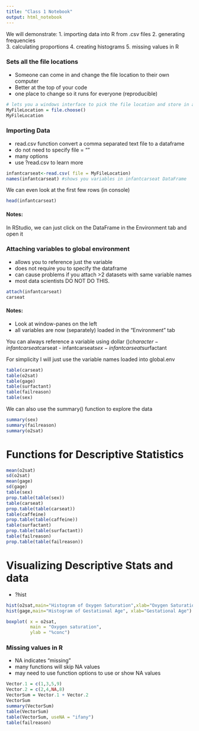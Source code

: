 ```yaml
---
title: "Class 1 Notebook"
output: html_notebook
---
```


We will demonstrate:
1. importing data into R from .csv files
2. generating frequencies  
3. calculating proportions
4. creating histograms
5. missing values in R

### Sets all the file locations
- Someone can come in and change the file location to their own computer
- Better at the top of your code
- one place to change so it runs for everyone (reproducible)

```r
# lets you a windows interface to pick the file location and store in a variable
MyFileLocation = file.choose()
MyFileLocation
```

### Importing Data
- read.csv function convert a comma separated text file to a dataframe
- do not need to specify file = ""
- many options
- use ?read.csv to learn more

```r
infantcarseat<-read.csv( file = MyFileLocation)
names(infantcarseat) #shows you variables in infantcarseat DataFrame
```

We can even look at the first few rows (in console)

```r
head(infantcarseat)
```

#### Notes:
In RStudio, we can just click on the DataFrame in the Environment tab and open it

### Attaching variables to global environment
- allows you to reference just the variable
- does not require you to specify the dataframe
- can cause problems if you attach >2 datasets with same variable names
- most data scientists DO NOT DO THIS.

```r
attach(infantcarseat)
carseat
```

#### Notes:
- Look at window-panes on the left
- all variables are now (separately) loaded in the "Environment" tab

You can always reference a variable using dollar ($) character
- infantcarseat$carseat
- infantcarseat$sex
- infantcarseat$surfactant

For simplicity I will just use the variable names loaded into global.env

```r
table(carseat)
table(o2sat)
table(gage)
table(surfactant)
table(failreason)
table(sex)
```

We can also use the summary() function to explore the data

```r
summary(sex)
summary(failreason)
summary(o2sat)
```

# Functions for Descriptive Statistics

```r
mean(o2sat)
sd(o2sat)
mean(gage)
sd(gage)
table(sex)
prop.table(table(sex))
table(carseat)
prop.table(table(carseat))
table(caffeine)
prop.table(table(caffeine))
table(surfactant)
prop.table(table(surfactant))
table(failreason)
prop.table(table(failreason))
```

# Visualizing Descriptive Stats and data
- ?hist
```r
hist(o2sat,main="Histogram of Oxygen Saturation",xlab="Oxygen Saturation")
hist(gage,main="Histogram of Gestational Age", xlab="Gestational Age")
```
```r
boxplot( x = o2sat,
         main = "Oxygen saturation",
         ylab = "%conc")
```


### Missing values in R
- NA indicates "missing"
- many functions will skip NA values
- may need to use function options to use or show NA values

```r
Vector.1 = c(1,3,5,9)
Vector.2 = c(2,4,NA,8)
VectorSum = Vector.1 + Vector.2
VectorSum
summary(VectorSum)
table(VectorSum)
table(VectorSum, useNA = "ifany")
table(failreason)
```

